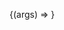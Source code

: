 
<Meta
  title="HeaderFrontPageMenu"
  component={HeaderFrontPageMenu}
  argTypes={{}}
/>

<Canvas>
  <Story
    name="Default"
    args={{
      items: [
        {
          url: "/",
          label: "Home",
          description: "Description",
          icon: { name: "search" },
        },
        {
          label: "Disabled",
          description: "Description",
          icon: { name: "search" },
        },
        {
          url: "/page1",
          label: "Page 1",
          description: "Description",
          icon: { name: "search" },
        },
        {
          url: "/page2",
          label: "Page 2",
          description: "Description",
          icon: { name: "search" },
        },
        {
          url: "/page3",
          label: "Page 3",
          description: "Description",
          icon: { name: "search" },
        },
        {
          url: "/page4",
          label: "Page 4",
          description: "Description",
          target: "_blank",
          icon: { name: "search" },
        },
        {
          url: "/page5",
          label: "Page 5",
          description: "Description",
          target: "_blank",
          icon: { name: "search" },
        },
      ],
    }}
  >
    {(args) => <HeaderFrontPageMenu {...args} />}
  </Story>
</Canvas>
